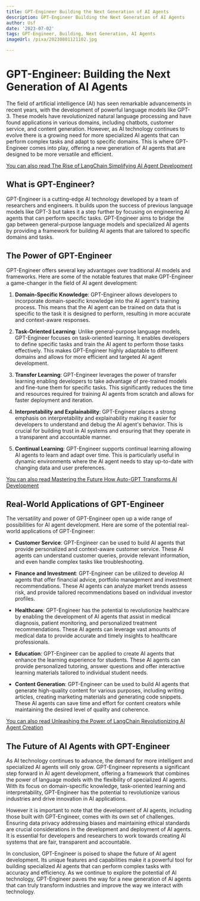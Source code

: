 ```yaml
---
title: GPT-Engineer Building the Next Generation of AI Agents
description: GPT-Engineer Building the Next Generation of AI Agents
author: Usf
date: '2023-07-02'
tags: GPT-Engineer, Building, Next Generation, AI Agents
imageUrl: /pixa/20230801121102.jpg

---
```

# GPT-Engineer: Building the Next Generation  of AI  Agents

The field  of  artificial intelligence (AI) has  seen remarkable advancements in recent years, with the development of powerful language models like GPT-3. These models have revolutionized natural  language processing and have  found applications  in  various domains, including chatbots, customer service, and content generation. However, as AI technology continues to evolve there is a growing need for more specialized AI agents that can perform complex tasks  and adapt to specific  domains. This is where GPT-Engineer comes into play, offering a new generation of  AI  agents  that are designed to be more versatile and efficient.

[You can  also read  The  Rise of LangChain Simplifying AI Agent Development](The%20Rise%20of%20LangChain%20Simplifying%20AI%20Agent%20Development)


## What is GPT-Engineer?

GPT-Engineer  is a cutting-edge AI technology developed by a  team of researchers and engineers. It builds upon the success of previous language  models like GPT-3 but takes it a step further by focusing on engineering AI  agents that can perform specific tasks. GPT-Engineer aims to bridge  the gap between general-purpose language models and  specialized AI agents by providing a framework  for building AI agents  that are  tailored to specific domains and tasks.

## The Power of GPT-Engineer

GPT-Engineer  offers several key advantages over traditional AI models and frameworks. Here are some of the  notable features that make GPT-Engineer a game-changer in  the field of AI agent development:

1. **Domain-Specific Knowledge**: GPT-Engineer allows  developers to incorporate domain-specific knowledge into the AI agent's training process. This means that the  AI agent can be trained on data that is specific to the task it is designed to perform, resulting in more accurate  and  context-aware responses.

2. **Task-Oriented Learning**: Unlike general-purpose language models, GPT-Engineer  focuses on task-oriented learning. It enables developers to define specific tasks and train  the AI  agent to perform those tasks effectively. This makes GPT-Engineer highly adaptable to different domains and allows for more efficient and targeted AI agent development.

3. **Transfer Learning**: GPT-Engineer leverages the power of  transfer learning enabling  developers to  take advantage of pre-trained  models and fine-tune them for specific tasks. This  significantly reduces the time and resources required for training AI agents from scratch  and allows for faster deployment and iteration.

4. **Interpretability and Explainability**: GPT-Engineer places a strong emphasis on interpretability and explainability making  it easier for developers to understand and debug the AI  agent's behavior. This is crucial for building trust in AI systems and  ensuring that they  operate in a transparent and accountable manner.

5. **Continual Learning**: GPT-Engineer supports continual learning allowing  AI  agents to learn and adapt  over time. This is particularly useful in  dynamic environments  where the AI agent needs  to stay up-to-date with changing data and user preferences.

[You can also read Mastering  the Future How Auto-GPT Transforms AI Development](Mastering%20the%20Future%20How%20Auto-GPT%20Transforms%20AI%20Development)


## Real-World Applications of GPT-Engineer

The versatility and power of GPT-Engineer open up a wide range of possibilities for AI  agent development. Here are some of the  potential real-world applications of GPT-Engineer:

- **Customer Service**: GPT-Engineer can be used to build AI agents that provide personalized and context-aware  customer service.  These AI agents can understand customer queries, provide relevant information, and even handle complex tasks like troubleshooting.

-  **Finance and Investment**: GPT-Engineer can be utilized to  develop AI agents that offer financial advice, portfolio management and investment recommendations. These AI agents can analyze market trends assess risk, and provide tailored recommendations based on individual investor  profiles.

-  **Healthcare**: GPT-Engineer  has  the potential to revolutionize  healthcare by enabling the development of AI agents that assist in medical diagnosis,  patient monitoring, and personalized treatment recommendations. These AI agents can leverage vast amounts  of medical data to provide accurate and timely insights to healthcare professionals.

- **Education**:  GPT-Engineer can be applied to create AI agents that enhance the learning experience for students. These AI  agents can  provide personalized tutoring, answer questions and offer interactive learning materials tailored to individual student needs.

- **Content  Generation**: GPT-Engineer  can be used to build AI agents that generate high-quality content for various purposes, including writing  articles, creating marketing materials and generating code snippets. These AI agents can save  time and effort for content creators while maintaining the desired level of quality and coherence.

[You can also read Unleashing the Power of LangChain Revolutionizing  AI Agent Creation](Unleashing%20the%20Power%20of%20LangChain%20Revolutionizing%20AI%20Agent%20Creation)


## The  Future of AI Agents with GPT-Engineer

As AI technology continues  to advance, the demand for more intelligent and specialized AI agents will only grow. GPT-Engineer represents  a significant step  forward in AI agent development, offering a framework that combines the power of language models with the  flexibility of specialized AI agents. With its focus on domain-specific knowledge, task-oriented learning and interpretability, GPT-Engineer has the potential to revolutionize various industries  and drive innovation in AI applications.

However it is important to note that the development of AI agents, including those built with GPT-Engineer, comes with its own set of challenges. Ensuring data privacy addressing biases and maintaining ethical standards are crucial considerations in the development and deployment of AI agents. It is essential for developers and researchers to work towards creating AI  systems that are fair,  transparent and accountable.

In  conclusion, GPT-Engineer is poised to shape the  future of AI agent development. Its unique features and capabilities make it a powerful tool for building specialized AI agents that  can perform complex tasks with accuracy and efficiency. As we continue to explore the potential of AI technology, GPT-Engineer paves the way  for a new generation of AI agents that can truly transform industries  and improve the  way we interact with  technology.
